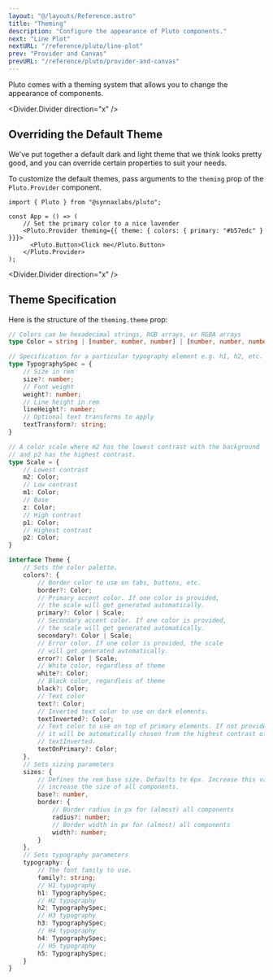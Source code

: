 ```yaml
--- 
layout: "@/layouts/Reference.astro"
title: "Theming"
description: "Configure the appearance of Pluto components."
next: "Line Plot"
nextURL: "/reference/pluto/line-plot"
prev: "Provider and Canvas"
prevURL: "/reference/pluto/provider-and-canvas"
---
```


Pluto comes with a theming system that allows you to change the appearance of 
components. 

<Divider.Divider direction="x" />

## Overriding the Default Theme

We've put together a default dark and light theme that we think looks
pretty good, and you can override certain properties to suit your needs.

To customize the default themes, pass arguments to the `theming` prop of the
`Pluto.Provider` component.

```tsx
import { Pluto } from "@synnaxlabs/pluto";

const App = () => (
    // Set the primary color to a nice lavender
    <Pluto.Provider theming={{ theme: { colors: { primary: "#b57edc" } }}}>
      <Pluto.Button>Click me</Pluto.Button>
    </Pluto.Provider>
);
```

<Divider.Divider direction="x" />

## Theme Specification

Here is the structure of the `theming.theme` prop:

```typescript 
// Colors can be hexadecimal strings, RGB arrays, or RGBA arrays
type Color = string | [number, number, number] | [number, number, number, number];

// Specification for a particular typography element e.g. h1, h2, etc.
type TypographySpec = {
    // Size in rem
    size?: number;
    // Font weight
    weight?: number;
    // Line height in rem
    lineHeight?: number;
    // Optional text transforms to apply
    textTransform?: string;
}

// A color scale where m2 has the lowest contrast with the background
// and p2 has the highest contrast.
type Scale = {
    // Lowest contrast
    m2: Color;
    // Low contrast
    m1: Color;
    // Base
    z: Color;
    // High contrast
    p1: Color;
    // Highest contrast
    p2: Color;
}

interface Theme {
    // Sets the color palette.
    colors?: {
        // Border color to use on tabs, buttons, etc.
        border?: Color;
        // Primary accent color. If one color is provided, 
        // the scale will get generated automatically.
        primary?: Color | Scale;
        // Secondary accent color. If one color is provided,
        // the scale will get generated automatically.
        secondary?: Color | Scale;
        // Error color. If one color is provided, the scale
        // will get generated automatically.
        error?: Color | Scale;
        // White color, regardless of theme
        white?: Color;
        // Black color, regardless of theme
        black?: Color;
        // Text color
        text?: Color;
        // Inverted text color to use on dark elements.
        textInverted?: Color;
        // Text color to use on top of primary elements. If not provided,
        // it will be automatically chosen from the highest contrast of text and
        // textInverted.
        textOnPrimary?: Color;
    },
    // Sets sizing parameters
    sizes: {
        // Defines the rem base size. Defaults to 6px. Increase this value to 
        // increase the size of all components.
        base?: number,
        border: {
            // Border radius in px for (almost) all components
            radius?: number;
            // Border width in px for (almost) all components
            width?: number;
        }
    },
    // Sets typography parameters
    typography: {
        // The font family to use.
        family?: string;
        // H1 typography
        h1: TypographySpec;
        // H2 typography
        h2: TypographySpec;
        // H3 typography
        h3: TypographySpec;
        // H4 typography
        h4: TypographySpec;
        // H5 typography
        h5: TypographySpec;
    }
}